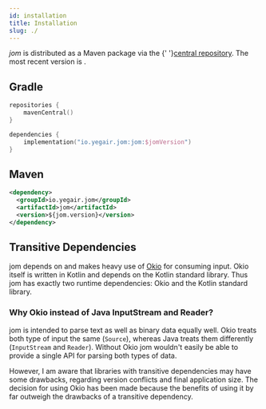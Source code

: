```yaml
---
id: installation
title: Installation
slug: ./
---
```



<p>
    <em>jom</em> is distributed as a Maven package via the
    {' '}<a href="https://search.maven.org/artifact/io.yegair.jom/jom" target="_blank">central repository</a>.
    The most recent version is <ProjectVersion/>.
</p>

## Gradle

```kotlin title="build.gradle.kts"
repositories {
    mavenCentral()
}

dependencies {
    implementation("io.yegair.jom:jom:$jomVersion")
}
```

## Maven

```xml title="pom.xml"
<dependency>
  <groupId>io.yegair.jom</groupId>
  <artifactId>jom</artifactId>
  <version>${jom.version}</version>
</dependency>
```

## Transitive Dependencies

jom depends on and makes heavy use of [Okio](https://square.github.io/okio/) for consuming input.
Okio itself is written in Kotlin and depends on the Kotlin standard library.
Thus jom has exactly two runtime dependencies: Okio and the Kotlin standard library.

### Why Okio instead of Java InputStream and Reader?

jom is intended to parse text as well as binary data equally well.
Okio treats both type of input the same (`Source`),
whereas Java treats them differently (`InputStream` and `Reader`).
Without Okio jom wouldn't easily be able to provide a single API for parsing both types of data.

However, I am aware that libraries with transitive dependencies may have some drawbacks,
regarding version conflicts and final application size.
The decision for using Okio has been made because the benefits of using it by far outweigh the drawbacks of a
transitive dependency.
